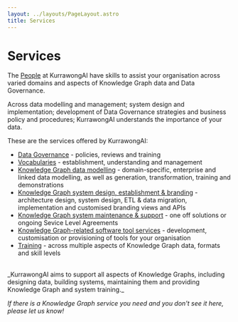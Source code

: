 ```yaml
---
layout: ../layouts/PageLayout.astro
title: Services
---
```


# Services

The [People](/people) at KurrawongAI have skills to assist your organisation across varied domains and aspects of Knowledge Graph data and Data Governance.

Across data modelling and management; system design and implementation; development of Data Governance strategies and business policy and procedures; KurrawongAI understands the importance of your data.

These are the services offered by KurrawongAI:

- [Data Governance](/services/data-governance) - policies, reviews and training
- [Vocabularies](/services/vocabularies) - establishment, understanding and management
- [Knowledge Graph data modelling](/services/data-modelling) - domain-specific, enterprise and linked data modelling, as well as generation, transformation, training and demonstrations
- [Knowledge Graph system design, establishment & branding](/services/system-design) - architecture design, system design, ETL & data migration, implementation and customised branding views and APIs
- [Knowledge Graph system  maintenance & support](/services/support) - one off solutions or ongoing Sevice Level Agreements
- [Knowledge Graph-related software tool services](/services/tools) - development, customisation or provisioning of tools for your organisation
- [Training](/services/training) - across multiple aspects of Knowledge Graph data, formats and skill levels

<br/>
_KurrawongAI aims to support all aspects of Knowledge Graphs, including designing data, building systems, maintaining them and providing Knowledge Graph and system training._

_If there is a Knowledge Graph service you need and you don't see it here, please let us know!_